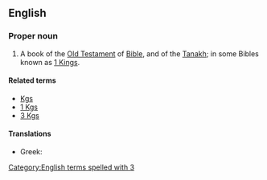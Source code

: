 ==English==
{{book of the Bible|Books of Kings}}

===Proper noun===
{{en-proper noun}}
# {{context|biblical|lang=en}}  A book of the [[Old Testament]] of [[Bible]], and of the [[Tanakh]]; in some Bibles known as [[1 Kings]].

====Related terms====
*[[Kgs]]
*[[1 Kgs]]
*[[3 Kgs]]

====Translations====
{{trans-top|book of the Bible}}
*Greek: {{t-|el|Γ' Βασιλειών||tr=G' Vasileión|sc=Grek}}
{{trans-mid}}
{{trans-bottom}}

[[Category:English terms spelled with 3]]